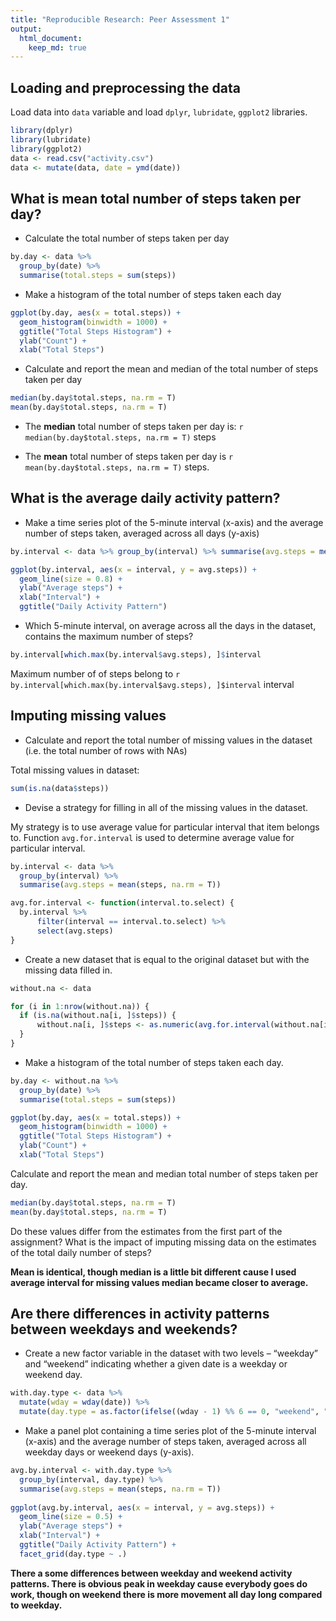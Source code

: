 ```yaml
---
title: "Reproducible Research: Peer Assessment 1"
output: 
  html_document:
    keep_md: true
---
```



## Loading and preprocessing the data

Load data into `data` variable and load `dplyr`, `lubridate`, `ggplot2` libraries.

```r
library(dplyr)
library(lubridate)
library(ggplot2)
data <- read.csv("activity.csv")
data <- mutate(data, date = ymd(date))
```


## What is mean total number of steps taken per day?

* Calculate the total number of steps taken per day

```r
by.day <- data %>% 
  group_by(date) %>%
  summarise(total.steps = sum(steps))
```

* Make a histogram of the total number of steps taken each day
```r
ggplot(by.day, aes(x = total.steps)) +
  geom_histogram(binwidth = 1000) +
  ggtitle("Total Steps Histogram") +
  ylab("Count") +
  xlab("Total Steps")
```

* Calculate and report the mean and median of the total number of steps taken per day

```r
median(by.day$total.steps, na.rm = T)
mean(by.day$total.steps, na.rm = T)
``` 
 
 * The **median** total number of steps taken per day is:
  `r median(by.day$total.steps, na.rm = T)` steps
  
 * The **mean** total number of steps taken per day is 
    `r mean(by.day$total.steps, na.rm = T)` steps.

## What is the average daily activity pattern?

* Make a time series plot of the 5-minute interval (x-axis) and the average number of steps taken, averaged across all days (y-axis)
```r
by.interval <- data %>% group_by(interval) %>% summarise(avg.steps = mean(steps, na.rm = T))

ggplot(by.interval, aes(x = interval, y = avg.steps)) +
  geom_line(size = 0.8) +
  ylab("Average steps") +
  xlab("Interval") +
  ggtitle("Daily Activity Pattern")

```

* Which 5-minute interval, on average across all the days in the dataset, contains the maximum number of steps?

```r
by.interval[which.max(by.interval$avg.steps), ]$interval
```

Maximum number of of steps belong to `r by.interval[which.max(by.interval$avg.steps), ]$interval` interval

## Imputing missing values

* Calculate and report the total number of missing values in the dataset (i.e. the total number of rows with NAs)

Total missing values in dataset:

```r
sum(is.na(data$steps))
```

* Devise a strategy for filling in all of the missing values in the dataset.

My strategy is to use average value for particular interval that item belongs to. Function `avg.for.interval` is used to determine average value for particular interval.


```r
by.interval <- data %>%
  group_by(interval) %>%
  summarise(avg.steps = mean(steps, na.rm = T))

avg.for.interval <- function(interval.to.select) { 
  by.interval %>%
      filter(interval == interval.to.select) %>%
      select(avg.steps)
}

```

* Create a new dataset that is equal to the original dataset but with the missing data filled in.

```r
without.na <- data

for (i in 1:nrow(without.na)) {
  if (is.na(without.na[i, ]$steps)) {
      without.na[i, ]$steps <- as.numeric(avg.for.interval(without.na[i, ]$interval))
  }
}
```

* Make a histogram of the total number of steps taken each day.

```r
by.day <- without.na %>%
  group_by(date) %>%
  summarise(total.steps = sum(steps))

ggplot(by.day, aes(x = total.steps)) +
  geom_histogram(binwidth = 1000) +
  ggtitle("Total Steps Histogram") +
  ylab("Count") +
  xlab("Total Steps")

```

Calculate and report the mean and median total number of steps taken per day.

```r
median(by.day$total.steps, na.rm = T)
mean(by.day$total.steps, na.rm = T)
```

Do these values differ from the estimates from the first part of the assignment? What is the impact of imputing missing data on the estimates of the total daily number of steps?

**Mean is identical, though median is a little bit different cause I used average interval for missing values median became closer to average.**


## Are there differences in activity patterns between weekdays and weekends?

* Create a new factor variable in the dataset with two levels – “weekday” and “weekend” indicating whether a given date is a weekday or weekend day.

```r
with.day.type <- data %>% 
  mutate(wday = wday(date)) %>% 
  mutate(day.type = as.factor(ifelse((wday - 1) %% 6 == 0, "weekend", "weekday")))

```

* Make a panel plot containing a time series plot of the 5-minute interval (x-axis) and the average number of steps taken, averaged across all weekday days or weekend days (y-axis). 

```r

avg.by.interval <- with.day.type %>%
  group_by(interval, day.type) %>%
  summarise(avg.steps = mean(steps, na.rm = T))
 
ggplot(avg.by.interval, aes(x = interval, y = avg.steps)) +
  geom_line(size = 0.5) +
  ylab("Average steps") +
  xlab("Interval") +
  ggtitle("Daily Activity Pattern") +
  facet_grid(day.type ~ .)
```

**There a some differences between weekday and weekend activity patterns. There is obvious peak in weekday cause everybody goes do work, though on weekend there is more movement all day long compared to weekday.**

